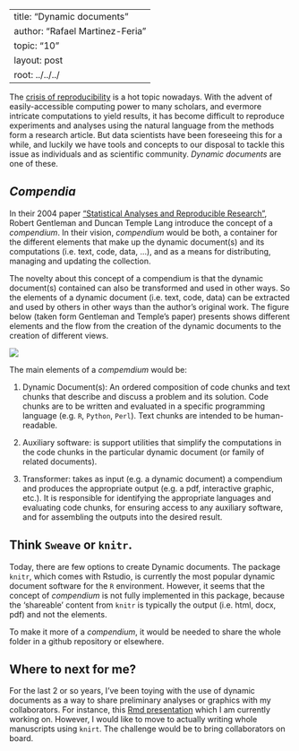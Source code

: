 --
title: "Dynamic documents"
author: "Rafael Martinez-Feria"
topic: "10"
layout: post
root: ../../../
---

The [crisis of reproducibility](http://www.nature.com/news/1-500-scientists-lift-the-lid-on-reproducibility-1.19970) is a hot topic nowadays. With the advent of easily-accessible computing power to many scholars, and evermore intricate computations to yield results, it has become difficult to reproduce experiments and analyses using the natural language from the methods form a research article. But data scientists have been foreseeing this for a while, and luckily we have tools and concepts to our disposal to tackle this issue as individuals and as scientific community. *Dynamic documents* are one of these.   

## *Compendia*

In their 2004 paper ["Statistical Analyses and Reproducible Research"](http://biostats.bepress.com/bioconductor/paper2/), Robert Gentleman and Duncan Temple Lang introduce the concept of a *compendium*. In their vision, *compendium* would be both, a container for the different elements that make up the dynamic document(s) and its computations (i.e. text, code, data, ...), and as a means for distributing, managing and updating the collection.

The novelty about this concept of a compendium is that the dynamic document(s) contained can also be transformed and used in other ways. So the elements of a dynamic document (i.e. text, code, data) can be extracted and used by others in other ways than the author’s original work. 
The figure below (taken form Gentleman and Temple's paper) presents shows different elements and the flow from the creation of the dynamic documents to the creation of different views.

![](images/diagram.png)


The main elements of a *compemdium* would be:

1. Dynamic Document(s): An ordered composition of code chunks and text chunks that describe and discuss a problem and its solution. Code chunks are to be written and evaluated in a specific programming language (e.g. `R`, `Python`, `Perl`). Text chunks are intended to be human-readable.

2. Auxiliary software: is support utilities that simplify the computations in the code chunks in the particular dynamic document (or family of related documents). 

3. Transformer: takes as input (e.g. a dynamic document) a compendium and produces the appropriate output (e.g. a pdf, interactive graphic, etc.). It is responsible for identifying the appropriate languages and evaluating code chunks, for ensuring access to any auxiliary software, and for assembling the outputs into the desired result. 

## Think `Sweave` or `knitr`.

Today, there are few options to create Dynamic documents. The package `knitr`, which comes with Rstudio, is currently the most popular dynamic document software for the `R` environment. However, it seems that the concept of *compendium* is not fully implemented in this package, because the 'shareable' content from `knitr` is typically the output (i.e. html, docx, pdf) and not the elements.

To make it more of a *compendium*, it would be needed to share the whole folder in a github repository or elsewhere.   

## Where to next for me?

For the last 2 or so years, I've been toying with the use of dynamic documents as a way to share preliminary analyses or graphics with my collaborators. For instance, this [Rmd presentation](https://dl.dropboxusercontent.com/s/6lzshg6oqk5iyco/sNUE_analysis.html?dl=0#(1)) which I am currently working on. However, I would like to move to actually writing whole manuscripts using `knirt`. The challenge would be to bring collaborators on board. 